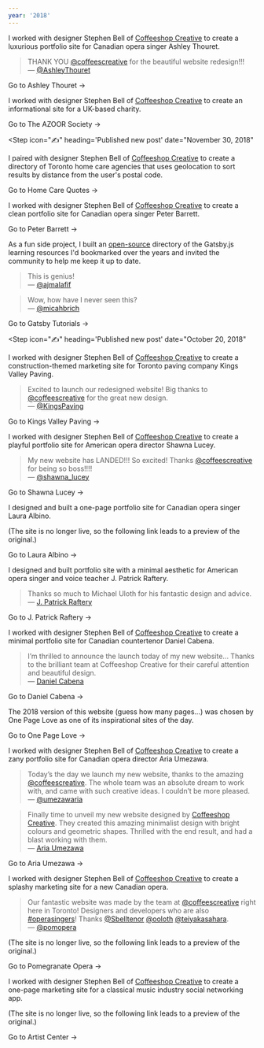 ```yaml
---
year: '2018'
---
```


<Step icon="🚀" heading="Launched ashleythouret.com" date="December 10, 2018">

I worked with designer Stephen Bell of [Coffeeshop Creative](http://coffeeshopcreative.ca) to create a luxurious portfolio site for Canadian opera singer Ashley Thouret.

> THANK YOU [@coffeescreative](https://twitter.com/coffeescreative) for the beautiful website redesign!!!<br />
> &mdash; [@AshleyThouret](https://twitter.com/AshleyThouret/status/1073219939278995456)

<BlockLink href="https://www.ashleythouret.com/">Go to Ashley Thouret &rarr;</BlockLink>

</Step>

<Step icon="🚀" heading="Launched azoorsociety.org" date="December 7, 2018">

I worked with designer Stephen Bell of [Coffeeshop Creative](http://coffeeshopcreative.ca) to create an informational site for a UK-based charity.

<BlockLink href="https://www.azoorsociety.org">Go to The AZOOR Society &rarr;</BlockLink>

</Step>

<Step
  icon="✍️"
  heading='Published new post'
  date="November 30, 2018"
>

<Card
  title="Introducing Gatsby Tutorials"
  blurb="A new, community-updated directory of Gatsby.js learning resources."
  href="/introducing-gatsby-tutorials"
  imageUrl="/images/introducing-gatsby-tutorials/ben-white-197668-unsplash.jpg"
/>

</Step>

<Step icon="🚀" heading="Launched homecarequotes.ca" date="November 26, 2018">

I paired with designer Stephen Bell of [Coffeeshop Creative](http://coffeeshopcreative.ca) to create a directory of Toronto home care agencies that uses geolocation to sort results by distance from the user's postal code.

<BlockLink href="https://www.homecarequotes.ca/home-care.html">Go to Home Care Quotes &rarr;</BlockLink>

</Step>

<Step icon="🚀" heading="Launched peterbarrett.ca" date="November 15, 2018">

I worked with designer Stephen Bell of [Coffeeshop Creative](http://coffeeshopcreative.ca) to create a clean portfolio site for Canadian opera singer Peter Barrett.

<BlockLink href="https://www.peterbarrett.ca/">Go to Peter Barrett &rarr;</BlockLink>

</Step>

<Step icon="🚀" heading="Launched gatsbytutorials.com" date="November 10, 2018">

As a fun side project, I built an [open-source](https://github.com/ooloth/gatsbytutorials.com) directory of the Gatsby.js learning resources I'd bookmarked over the years and invited the community to help me keep it up to date.

> This is genius!<br />
> &mdash; [@ajmalafif](https://twitter.com/ajmalafif/status/1062610482748522497)
      
> Wow, how have I never seen this?<br />
> &mdash; [@micahbrich](https://twitter.com/micahbrich/status/1086393968189952002)

<BlockLink href="https://www.gatsbytutorials.com/">Go to Gatsby Tutorials &rarr;</BlockLink>

</Step>

<Step
  icon="✍️"
  heading='Published new post'
  date="October 20, 2018"
>

<Card
  title="How to Set Up a Mac for Web Development"
  blurb="What to install on your Mac before starting a JavaScript project."
  href="/how-to-set-up-a-mac-for-web-development"
  imageUrl="/images/how-to-set-up-a-mac-for-web-development/clement-h-544786-unsplash.jpg"
/>

</Step>

<Step icon="🚀" heading="Launched kingsvalleypaving.com" date="October 5, 2018">

I worked with designer Stephen Bell of [Coffeeshop Creative](http://coffeeshopcreative.ca) to create a construction-themed marketing site for Toronto paving company Kings Valley Paving.

> Excited to launch our redesigned website! Big thanks to [@coffeescreative](https://twitter.com/coffeescreative) for the great new design.<br />
> &mdash; [@KingsPaving](https://twitter.com/KingsPaving/status/1050733579863543808)

<BlockLink href="https://kingsvalleypaving.com/">Go to Kings Valley Paving &rarr;</BlockLink>

</Step>

<Step icon="🚀" heading="Launched shawnalucey.com" date="August 20, 2018">

I worked with designer Stephen Bell of [Coffeeshop Creative](http://coffeeshopcreative.ca) to create a playful portfolio site for American opera director Shawna Lucey.

> My new website has LANDED!!! So excited! Thanks [@coffeescreative](https://twitter.com/coffeescreative) for being so boss!!!!<br />
> &mdash; [@shawna_lucey](https://twitter.com/shawna_lucey/status/1031638131764813825)

<BlockLink href="https://www.shawnalucey.com/">Go to Shawna Lucey &rarr;</BlockLink>

</Step>

<Step icon="🚀" heading="Launched lauraalbino.com" date="August 17, 2018">

I designed and built a one-page portfolio site for Canadian opera singer Laura Albino.

(The site is no longer live, so the following link leads to a preview of the original.)

<BlockLink href="https://lauraalbino.netlify.com/">Go to Laura Albino &rarr;</BlockLink>

</Step>

<Step icon="🚀" heading="Launched jpatrickraftery.com" date="July 19, 2018">

I designed and built portfolio site with a minimal aesthetic for American opera singer and voice teacher J. Patrick Raftery.

> Thanks so much to Michael Uloth for his fantastic design and advice.<br />
> &mdash; [J. Patrick Raftery](https://www.facebook.com/jpatrick.raftery/posts/10156736359656800)

<BlockLink href="https://www.jpatrickraftery.com/">Go to J. Patrick Raftery &rarr;</BlockLink>

</Step>

<Step icon="🚀" heading="Launched danielcabena.com" date="July 10, 2018">

I worked with designer Stephen Bell of [Coffeeshop Creative](http://coffeeshopcreative.ca) to create a minimal portfolio site for Canadian countertenor Daniel Cabena.

> I’m thrilled to announce the launch today of my new website... Thanks to the brilliant team at Coffeeshop Creative for their careful attention and beautiful design.<br />
> &mdash; [Daniel Cabena](https://www.facebook.com/danielcabenacountertenor/posts/2123903447862938)

<BlockLink href="https://www.danielcabena.com/">Go to Daniel Cabena &rarr;</BlockLink>

</Step>

<Step icon="🏆" heading="Received One Page Love design award" date="May 18, 2018">

The 2018 version of this website (guess how many pages...) was chosen by One Page Love as one of its inspirational sites of the day.

<BlockLink href="https://onepagelove.com/michael-uloth">Go to One Page Love &rarr;</BlockLink>

</Step>

<Step icon="🚀" heading="Launched ariaumezawa.com" date="May 10, 2018">

I worked with designer Stephen Bell of [Coffeeshop Creative](http://coffeeshopcreative.ca) to create a zany portfolio site for Canadian opera director Aria Umezawa.

> Today’s the day we launch my new website, thanks to the amazing [@coffeescreative](https://twitter.com/coffeescreative). The whole team was an absolute dream to work with, and came with such creative ideas. I couldn’t be more pleased.<br />
> &mdash; [@umezawaria](https://twitter.com/umezawaria/status/994947044522389504)

> Finally time to unveil my new website designed by [Coffeeshop Creative](http://coffeeshopcreative.ca). They created this amazing minimalist design with bright colours and geometric shapes. Thrilled with the end result, and had a blast working with them.<br />
> &mdash; [Aria Umezawa](https://www.facebook.com/umezawaria/photos/a.352185358613567.1073741828.341103669721736/375590169606419/)

<BlockLink href="https://www.ariaumezawa.com/">Go to Aria Umezawa &rarr;</BlockLink>

</Step>

<Step icon="🚀" heading="Launched pomegranateopera.ca" date="April 30, 2018">

I worked with designer Stephen Bell of [Coffeeshop Creative](http://coffeeshopcreative.ca) to create a splashy marketing site for a new Canadian opera.

> Our fantastic website was made by the team at [@coffeescreative](https://twitter.com/coffeescreative) right here in Toronto! Designers and developers who are also [#operasingers](https://twitter.com/hashtag/operasingers?src=hash)! Thanks [@Sbelltenor](https://twitter.com/Sbelltenor) [@ooloth](https://twitter.com/ooloth) [@teiyakasahara](https://twitter.com/teiyakasahara).<br />
> &mdash; [@pomopera](https://twitter.com/pomopera/status/1039923201533505537)

(The site is no longer live, so the following link leads to a preview of the original.)

<BlockLink href="https://pomegranateopera.netlify.com/">Go to Pomegranate Opera &rarr;</BlockLink>

</Step>

<Step icon="🚀" heading="Launched artistcenter.com" date="March 12, 2018">

I worked with designer Stephen Bell of [Coffeeshop Creative](http://coffeeshopcreative.ca) to create a one-page marketing site for a classical music industry social networking app.

(The site is no longer live, so the following link leads to a preview of the original.)

<BlockLink href="https://artistcenter.netlify.com/">Go to Artist Center &rarr;</BlockLink>

</Step>

